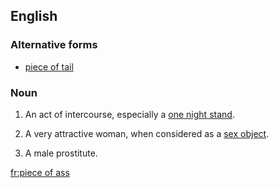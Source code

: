 ==English==

===Alternative forms===
* [[piece of tail]]

===Noun===
{{en-noun|head=[[piece]] [[of]] [[ass]]|pieces of ass}}

# {{context|US|idiomatic|colloquial|vulgar|lang=en}} An act of intercourse, especially a [[one night stand]].
# {{context|US|idiomatic|colloquial|vulgar|lang=en}} A very attractive woman, when considered as a [[sex object]].
# {{context|rare|LGBT|idiomatic|colloquial|vulgar|lang=en}} A male prostitute.

[[fr:piece of ass]]